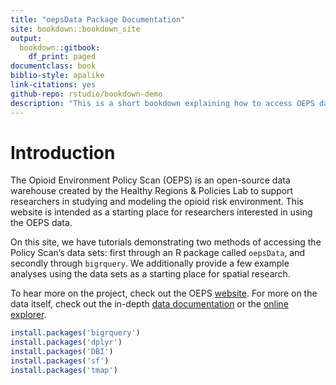 ```yaml
--- 
title: "oepsData Package Documentation"
site: bookdown::bookdown_site
output: 
  bookdown::gitbook:
    df_print: paged
documentclass: book
biblio-style: apalike
link-citations: yes
github-repo: rstudio/bookdown-demo
description: "This is a short bookdown explaining how to access OEPS data through R and showing off a few potential uses."
---
```


# Introduction

The Opioid Environment Policy Scan (OEPS) is an open-source data warehouse created by the Healthy Regions & Policies Lab to support researchers in studying and modeling the opioid risk environment. This website is intended as a starting place for researchers interested in using the OEPS data.

On this site, we have tutorials demonstrating two methods of accessing the Policy Scan's data sets: first through an R package called `oepsData`, and secondly through `bigrquery`. We additionally provide a few example analyses using the data sets as a starting place for spatial research. 

To hear more on the project, check out the OEPS [website](https://oeps.healthyregions.org/). For more on the data itself, check out the in-depth [data documentation](https://oeps.healthyregions.org/docs) or the [online explorer](https://oeps.healthyregions.org/map).

```r
install.packages('bigrquery')
install.packages('dplyr')
install.packages('DBI')
install.packages('sf')
install.packages('tmap')
```

